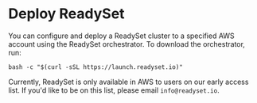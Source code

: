 # Deploy ReadySet 

You can configure and deploy a ReadySet cluster to a specified AWS account using the ReadySet orchestrator. To download the orchestrator, run: 

``` bash -c "$(curl -sSL https://launch.readyset.io)" ```

Currently, ReadySet is only available in AWS to users on our early access list. If you'd like to be on this list, please email `info@readyset.io`. 
